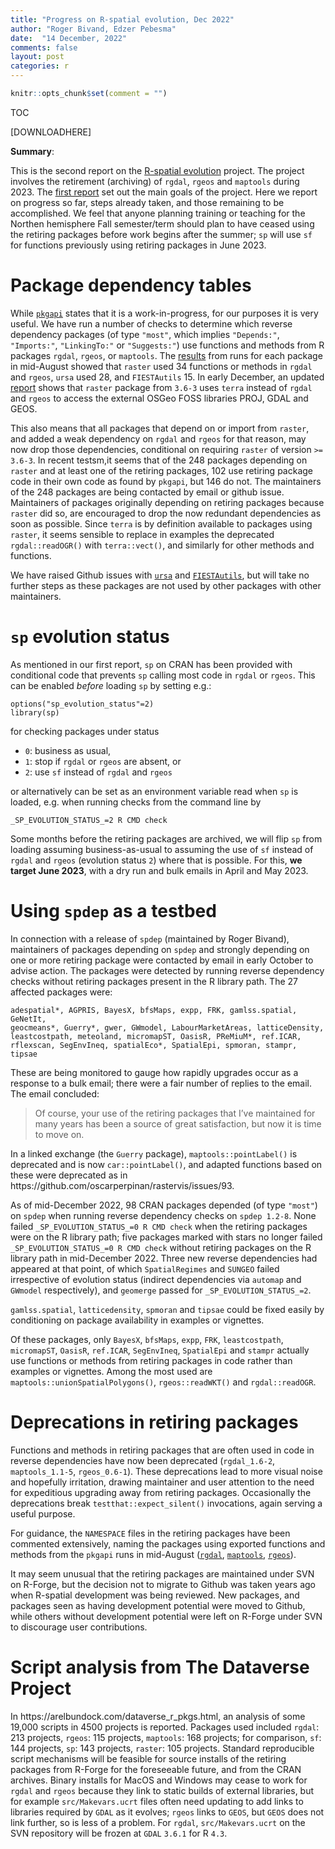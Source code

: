 ```yaml
---
title: "Progress on R-spatial evolution, Dec 2022"
author: "Roger Bivand, Edzer Pebesma"
date:  "14 December, 2022"
comments: false
layout: post
categories: r
---
```


```r
knitr::opts_chunk$set(comment = "")
```

TOC

[DOWNLOADHERE]

**Summary**:

This is the second report on the [R-spatial evolution](https://github.com/r-spatial/evolution) project. The project involves the retirement (archiving) of `rgdal`, `rgeos` and `maptools` during 2023. The [first report](https://r-spatial.org/r/2022/04/12/evolution.html) set out the main goals of the project. Here we report on progress so far, steps already taken, and those remaining to be accomplished. We feel that anyone planning training or teaching for the Northen hemisphere Fall semester/term should plan to have ceased using the retiring packages before work begins after the summer; `sp` will use `sf` for functions previously using retiring packages in June 2023.

# Package dependency tables

While [`pkgapi`](https://github.com/r-lib/pkgapi) states that it is a work-in-progress, for our purposes it is very useful. We have run a number of checks to  determine which reverse dependency packages (of type `"most"`, which implies `"Depends:"`, `"Imports:"`, `"LinkingTo:"` or `"Suggests:"`) use functions and methods from R packages `rgdal`, `rgeos`, or `maptools`. The [results](https://r-spatial.github.io/evolution/report.html) from runs for each package in mid-August showed that `raster` used 34 functions or methods in `rgdal` and `rgeos`, `ursa` used 28, and `FIESTAutils` 15. In early December, an updated [report](https://r-spatial.github.io/evolution/report_221207.html) shows that `raster` package from `3.6-3` uses `terra` instead of `rgdal` and `rgeos` to access the external OSGeo FOSS libraries PROJ, GDAL and GEOS. 

This also means that all packages that depend on or import from `raster`, and added a weak dependency on `rgdal` and `rgeos` for that reason, may now drop those dependencies, conditional on requiring `raster` of version `>= 3.6-3`. In recent testsm,it seems that of the 248 packages depending on `raster` and at least one of the retiring packages, 102 use retiring package code in their own code  as found by `pkgapi`, but 146 do not. The maintainers of the 248 packages are being contacted by email or github issue. Maintainers of packages originally depending on retiring packages because `raster` did so, are encouraged to drop the now redundant dependencies as soon as possible. Since `terra` is by definition available to packages using `raster`, it seems sensible to replace in examples the deprecated `rgdal::readOGR()` with `terra::vect()`, and similarly for other methods and functions.

We have raised Github issues with [`ursa`](https://github.com/nplatonov/ursa/issues/1) and [`FIESTAutils`](https://github.com/USDAForestService/FIESTAutils/issues/3), but will take no further steps as these packages are not used by other packages with other maintainers.

# `sp` evolution status

As mentioned in our first report, `sp` on CRAN has been provided with conditional code that prevents `sp` calling most code in `rgdal` or `rgeos`. This can be enabled *before* loading `sp` by setting e.g.:
```
options("sp_evolution_status"=2)
library(sp)
```
for checking packages under status

* `0`: business as usual, 
* `1`: stop if `rgdal` or `rgeos` are absent, or 
* `2`: use `sf` instead of `rgdal` and `rgeos`

or alternatively can be set as an environment variable read when `sp` is loaded, e.g. when running checks from the command line by
```
_SP_EVOLUTION_STATUS_=2 R CMD check
```
Some months before the retiring packages are archived, we will flip `sp` from loading assuming business-as-usual to assuming the use of `sf` instead of `rgdal` and `rgeos` (evolution status `2`) where that is possible. For this, **we target June 2023**, with a dry run and bulk emails in April and May 2023.

# Using `spdep` as a testbed

In connection with a release of `spdep` (maintained by Roger Bivand), maintainers of packages depending on `spdep` and strongly depending on one or more retiring package were contacted by email in early October to advise action. The packages were detected by running reverse dependency checks without retiring packages present in the R library path. The 27 affected packages were:
```
adespatial*, AGPRIS, BayesX, bfsMaps, expp, FRK, gamlss.spatial, GeNetIt,
geocmeans*, Guerry*, gwer, GWmodel, LabourMarketAreas, latticeDensity,
leastcostpath, meteoland, micromapST, OasisR, PReMiuM*, ref.ICAR, 
rflexscan, SegEnvIneq, spatialEco*, SpatialEpi, spmoran, stampr, 
tipsae
```
These are being monitored to gauge how rapidly upgrades occur as a response to a bulk email; there were a fair number of replies to the email. The email concluded:

> Of course, your use of the retiring packages that I've maintained for many years has been a source of great satisfaction, but now it is time to move on.

In a linked exchange (the `Guerry` package), `maptools::pointLabel()` is deprecated and is now `car::pointLabel()`, and adapted functions based on these were deprecated as in https://github.com/oscarperpinan/rastervis/issues/93.

As of mid-December 2022, 98 CRAN packages depended (of type `"most"`) on `spdep` when running reverse dependency checks on `spdep 1.2-8`. None failed `_SP_EVOLUTION_STATUS_=0 R CMD check` when the retiring packages were on the R library path; five packages marked with stars no longer failed `_SP_EVOLUTION_STATUS_=0 R CMD check` without retiring packages on the R library path in mid-December 2022. Three new reverse dependencies had appeared at that point, of which `SpatialRegimes` and `SUNGEO` failed irrespective of evolution status (indirect dependencies via `automap` and `GWmodel` respectively), and `geomerge` passed for `_SP_EVOLUTION_STATUS_=2`.

`gamlss.spatial`, `latticedensity`, `spmoran` and ` tipsae` could be fixed easily by conditioning on package availability in examples or vignettes.

Of these packages, only `BayesX`, `bfsMaps`, `expp`, `FRK`, `leastcostpath`, `micromapST`, `OasisR`, `ref.ICAR`, `SegEnvIneq`, `SpatialEpi` and `stampr` actually use functions or methods from retiring packages in code rather than examples or vignettes. Among the most used are `maptools::unionSpatialPolygons()`, `rgeos::readWKT()` and `rgdal::readOGR`. 

# Deprecations in retiring packages

Functions and methods in retiring packages that are often used in code in reverse dependencies have now been deprecated (`rgdal_1.6-2`, `maptools_1.1-5`, `rgeos_0.6-1`). These deprecations lead to more visual noise and hopefully irritation, drawing maintainer and user attention to the need for expeditious upgrading away from retiring packages. Occasionally the deprecations break `testthat::expect_silent()` invocations, again serving a useful purpose.

For guidance, the `NAMESPACE` files in the retiring packages have been commented extensively, naming the packages using exported functions and methods from the `pkgapi` runs in mid-August ([`rgdal`](https://r-forge.r-project.org/scm/viewvc.php/pkg/NAMESPACE?view=markup&root=rgdal), [`maptools`](https://r-forge.r-project.org/scm/viewvc.php/pkg/NAMESPACE?view=markup&root=maptools), [`rgeos`](https://r-forge.r-project.org/scm/viewvc.php/pkg/NAMESPACE?view=markup&root=rgeos)). 

It may seem unusual that the retiring packages are maintained under SVN on R-Forge, but the decision not to migrate to Github was taken years ago when R-spatial development was being reviewed. New packages, and packages seen as having development potential were moved to Github, while others without development potential were left on R-Forge under SVN to discourage user contributions.

# Script analysis from The Dataverse Project

In https://arelbundock.com/dataverse_r_pkgs.html, an analysis of some 19,000 scripts in 4500 projects is reported. Packages used included `rgdal`: 213 projects, `rgeos`: 115 projects, `maptools`: 168 projects; for comparison, `sf`: 144 projects, `sp`: 143 projects, `raster`: 105 projects. 
Standard reproducible script mechanisms will be feasible for source installs of the retiring packages from R-Forge for the foreseeable future, and from the CRAN archives. Binary installs for MacOS and Windows may cease to work for `rgdal` and `rgeos` because they link to static builds of external libraries, but for example `src/Makevars.ucrt` files often need updating to add links to libraries required by `GDAL` as it evolves; `rgeos` links to `GEOS`, but `GEOS` does not link further, so is less of a problem. For `rgdal`, `src/Makevars.ucrt` on the SVN repository will be frozen at `GDAL` `3.6.1` for R `4.3`.
